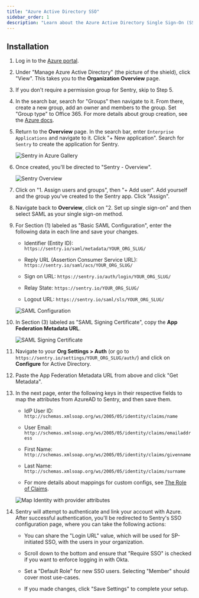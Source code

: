 ```yaml
---
title: "Azure Active Directory SSO"
sidebar_order: 1
description: "Learn about the Azure Active Directory Single Sign-On (SSO)."
---
```


## Installation

1. Log in to the [Azure portal](https://portal.azure.com/).

1. Under "Manage Azure Active Directory" (the picture of the shield), click "View". This takes you to the **Organization Overview** page.

1. If you don't require a permission group for Sentry, skip to Step 5.

1. In the search bar, search for "Groups" then navigate to it. From there, create a new group, add an owner and members to the group. Set "Group type" to Office 365. For more details about group creation, see the [Azure docs](https://docs.microsoft.com/en-us/azure/active-directory/fundamentals/active-directory-groups-create-azure-portal).

1. Return to the **Overview** page. In the search bar, enter `Enterprise Applications` and navigate to it. Click "+ New application". Search for `Sentry` to create the application for Sentry. 
   
   ![Sentry in Azure Gallery](azure-search-sentry.png)

1. Once created, you'll be directed to "Sentry - Overview".

   ![Sentry Overview](azure-sentry-overview.png)

1. Click on "1. Assign users and groups", then "+ Add user". Add yourself and the group you've created to the Sentry app. Click "Assign".

1. Navigate back to **Overview**, click on "2. Set up single sign-on" and then select SAML as your single sign-on method.

1. For Section (1) labeled as "Basic SAML Configuration", enter the following data in each line and save your changes.

   - Identifier (Entity ID): `https://sentry.io/saml/metadata/YOUR_ORG_SLUG/`

   - Reply URL (Assertion Consumer Service URL): `https://sentry.io/saml/acs/YOUR_ORG_SLUG/`

   - Sign on URL: `https://sentry.io/auth/login/YOUR_ORG_SLUG/`

   - Relay State: `https://sentry.io/YOUR_ORG_SLUG/`

   - Logout URL: `https://sentry.io/saml/sls/YOUR_ORG_SLUG/`

   ![SAML Configuration](azure-basic-saml-configuration.png)

1. In Section (3) labeled as "SAML Signing Certificate", copy the **App Federation Metadata URL**.

   ![SAML Signing Certificate](azure-saml-signing-certificate.png)

1. Navigate to your **Org Settings > Auth** (or go to `https://sentry.io/settings/YOUR_ORG_SLUG/auth/`) and click on **Configure** for Active Directory.

1. Paste the App Federation Metadata URL from above and click "Get Metadata".

1. In the next page, enter the following keys in their respective fields to map the attributes from AzureAD to Sentry, and then save them.

    - IdP User ID: `http://schemas.xmlsoap.org/ws/2005/05/identity/claims/name`

    - User Email: `http://schemas.xmlsoap.org/ws/2005/05/identity/claims/emailaddress`

    - First Name: `http://schemas.xmlsoap.org/ws/2005/05/identity/claims/givenname`

    - Last Name: `http://schemas.xmlsoap.org/ws/2005/05/identity/claims/surname`
    
    - For more details about mappings for custom configs, see [The Role of Claims](https://docs.microsoft.com/en-us/windows-server/identity/ad-fs/technical-reference/the-role-of-claims).

   ![Map Identity with provider attributes](azure-map-identity-provider-attributes.png)
   
1. Sentry will attempt to authenticate and link your account with Azure. After successful authentication, you'll be redirected to Sentry's SSO configuration page, where you can take the following actions:

   - You can share the "Login URL" value, which will be used for SP-initiated SSO, with the users in your organization.
   
   - Scroll down to the bottom and ensure that "Require SSO" is checked if you want to enforce logging in with Okta.
   
   - Set a "Default Role" for new SSO users. Selecting "Member" should cover most use-cases.
   
   - If you made changes, click "Save Settings" to complete your setup.
